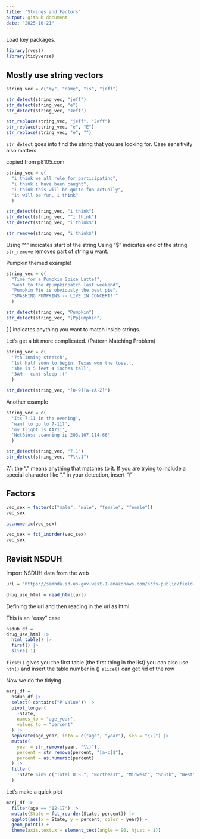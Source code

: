 ```yaml
---
title: "Strings and Factors"
output: github_document
date: "2025-10-21"
---
```


Load key packages.
```r
library(rvest)
library(tidyverse)
```

## Mostly use string vectors

```r
string_vec = c("my", "name", "is", "jeff")

str_detect(string_vec, "jeff")
str_detect(string_vec, "e")
str_detect(string_vec, "Jeff")

str_replace(string_vec, "jeff", "Jeff")
str_replace(string_vec, "e", "E")
str_replace(string_vec, "e", "")
```
`str_detect` goes into find the string that you are looking for. Case sensitivity also matters.



copied from p8105.com

```r
string_vec = c(
  "i think we all rule for participating",
  "i think i have been caught",
  "i think this will be quite fun actually",
  "it will be fun, i think"
  )

str_detect(string_vec, "i think")
str_detect(string_vec, "^i think")
str_detect(string_vec, "i think$")

str_remove(string_vec, "i think$")
```
Using "^" indicates start of the string
Using "$" indicates end of the string
`str_remove` removes part of string u want.


Pumpkin themed example!
```r
string_vec = c(
  "Time for a Pumpkin Spice Latte!",
  "went to the #pumpkinpatch last weekend",
  "Pumpkin Pie is obviously the best pie",
  "SMASHING PUMPKINS -- LIVE IN CONCERT!!"
  )

str_detect(string_vec, "Pumpkin")
str_detect(string_vec, "[Pp]umpkin")
```
[ ] indicates anything you want to match inside strings. 



Let's get a bit more complicated. (Pattern Matching Problem)
```r
string_vec = c(
  '7th inning stretch',
  '1st half soon to begin. Texas won the toss.',
  'she is 5 feet 4 inches tall',
  '3AM - cant sleep :('
  )

str_detect(string_vec, "[0-9][a-zA-Z]")
```

[0-9]: anything between 0 and 9 counts
[A-Z]: anything between A and Z counts



Another example
```r
string_vec = c(
  'Its 7:11 in the evening',
  'want to go to 7-11?',
  'my flight is AA711',
  'NetBios: scanning ip 203.167.114.66'
  )

str_detect(string_vec, "7.1")
str_detect(string_vec, "7\\.1")
```

7.1: the "." means anything that matches to it. 
If you are trying to include a special character like "." in your detection, insert "\\"



## Factors

```r
vec_sex = factor(c("male", "male", "female", "female"))
vec_sex

as.numeric(vec_sex)

vec_sex = fct_inorder(vec_sex)
vec_sex
```

## Revisit NSDUH

Import NSDUH data from the web

```r
url = "https://samhda.s3-us-gov-west-1.amazonaws.com/s3fs-public/field-uploads/2k15StateFiles/NSDUHsaeShortTermCHG2015.htm"

drug_use_html = read_html(url)
```
Defining the url and then reading in the url as html.


This is an "easy" case

```r
nsduh_df =
drug_use_html |> 
  html_table() |> 
  first() |> 
  slice(-1)
```
`first()` gives you the first table (the first thing in the list)
you can also use `nth()` and insert the table number in ()
`slice()` can get rid of the row 


Now we do the tidying...
```r
marj_df =
  nsduh_df |> 
  select(-contains("P Value")) |> 
  pivot_longer(
    -State,
    names_to = "age_year", 
    values_to = "percent"
  ) |> 
  separate(age_year, into = c("age", "year"), sep = "\\(") |> 
  mutate(
    year = str_remove(year, "\\)"),
    percent = str_remove(percent, "[a-c]$"),
    percent = as.numeric(percent)
  ) |> 
  filter(
    !State %in% c("Total U.S.", "Northeast", "Midwest", "South", "West")
  )
```


Let's make a quick plot
```r
marj_df |> 
  filter(age == "12-17") |> 
  mutate(State = fct_reorder(State, percent)) |> 
  ggplot(aes(x = State, y = percent, color = year)) +
  geom_point() +
  theme(axis.text.x = element_text(angle = 90, hjust = 1))
```



